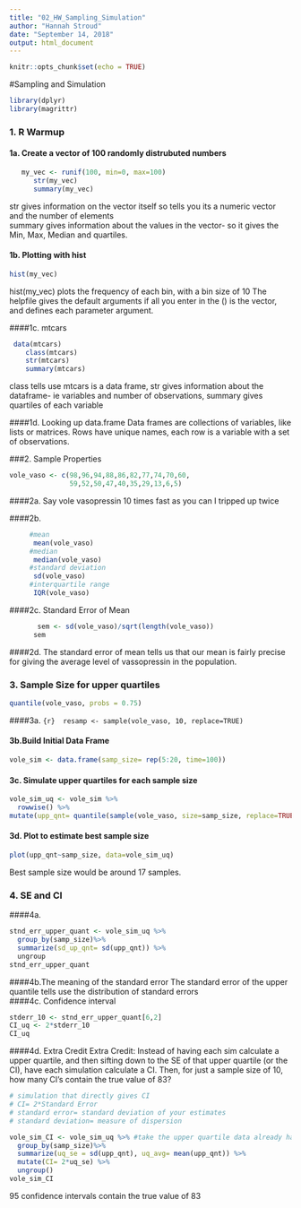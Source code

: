 ```yaml
---
title: "02_HW_Sampling_Simulation"
author: "Hannah Stroud"
date: "September 14, 2018"
output: html_document
---
```


```r
knitr::opts_chunk$set(echo = TRUE)
```

#Sampling and Simulation

```r
library(dplyr)
library(magrittr)
```

### 1. R Warmup 

#### 1a. Create a vector of 100 randomly distrubuted numbers 
```r
   my_vec <- runif(100, min=0, max=100)
      str(my_vec)
      summary(my_vec)
```
      
str gives information on the vector itself so tells you its a numeric vector and the number of elements  
summary gives information about the values in the vector- so it gives the Min, Max, Median and quartiles.  
     
#### 1b. Plotting with hist
```r
hist(my_vec)
```   
hist(my_vec) plots the frequency of each bin, with a bin size of 10
The helpfile gives the default arguments if all you enter in the () is the vector, and defines each parameter argument.  
    
####1c. mtcars 
```r
 data(mtcars)
    class(mtcars)
    str(mtcars)
    summary(mtcars)
```

class tells use mtcars is a data frame, str gives information about the dataframe- ie variables and number of observations, summary gives quartiles of each variable  

####1d. Looking up data.frame
Data frames are collections of variables, like lists or matrices. Rows have unique names, each row is a variable with a set of observations.   

###2. Sample Properties

```r
vole_vaso <- c(98,96,94,88,86,82,77,74,70,60,
               59,52,50,47,40,35,29,13,6,5) 
```
####2a. Say vole vasopressin 10 times fast as you can
    I tripped up twice  
   
####2b.
```r
     #mean
      mean(vole_vaso)
     #median
      median(vole_vaso)
     #standard deviation
      sd(vole_vaso)
     #interquartile range
      IQR(vole_vaso)  
```
####2c. Standard Error of Mean 
```r
       sem <- sd(vole_vaso)/sqrt(length(vole_vaso))
      sem 
```

####2d. 
The standard error of mean tells us that our mean is fairly precise for giving the average level of vassopressin in the population.  

### 3. Sample Size for upper quartiles 
```r
quantile(vole_vaso, probs = 0.75)
```
####3a. 
```{r}  resamp <- sample(vole_vaso, 10, replace=TRUE)```

#### 3b.Build Initial Data Frame
```r
vole_sim <- data.frame(samp_size= rep(5:20, time=100))
```


#### 3c. Simulate upper quartiles for each sample size
```r
vole_sim_uq <- vole_sim %>% 
  rowwise() %>%
mutate(upp_qnt= quantile(sample(vole_vaso, size=samp_size, replace=TRUE),probs=0.75))
```
#### 3d. Plot to estimate best sample size 
```r
plot(upp_qnt~samp_size, data=vole_sim_uq)
```
Best sample size would be around 17 samples.  
    
### 4. SE and CI
####4a. 
```r
stnd_err_upper_quant <- vole_sim_uq %>%
  group_by(samp_size)%>%
  summarize(sd_up_qnt= sd(upp_qnt)) %>%
  ungroup
stnd_err_upper_quant
```
####4b.The meaning of the standard error 
The standard error of the upper quantile tells use the distribution of standard errors  
####4c. Confidence interval
```r
stderr_10 <- stnd_err_upper_quant[6,2] 
CI_uq <- 2*stderr_10
CI_uq
```

####4d. Extra Credit Extra Credit: Instead of having each sim calculate a upper quartile, and then sifting down to the SE of that upper quartile (or the CI), have each simulation calculate a CI. Then, for just a sample size of 10, how many CI's contain the true value of 83?
```r
# simulation that directly gives CI
# CI= 2*Standard Error
# standard error= standard deviation of your estimates 
# standard deviation= measure of dispersion 

vole_sim_CI <- vole_sim_uq %>% #take the upper quartile data already have
  group_by(samp_size)%>%
  summarize(uq_se = sd(upp_qnt), uq_avg= mean(upp_qnt)) %>%
  mutate(CI= 2*uq_se) %>%
  ungroup()
vole_sim_CI
```
95 confidence intervals contain the true value of 83  

```
 
  
```


  
